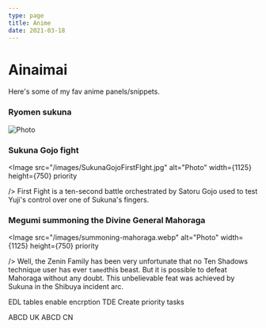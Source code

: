 ```yaml
---
type: page
title: Anime
date: 2021-03-18
---
```


# Ainaimai

Here's some of my fav anime panels/snippets.


### Ryomen sukuna
<Image
  src="/images/sukunagif.gif"
  alt="Photo"
  width={1125}
  height={750}
  priority
  className="next-image"
/>



### Sukuna Gojo fight
<Image
  src="/images/SukunaGojoFirstFIght.jpg"
  alt="Photo"
  width={1125}
  height={750}
  priority

/>
First Fight is a ten-second battle orchestrated by Satoru Gojo used to test Yuji's control over one of Sukuna's fingers.


### Megumi summoning the Divine General Mahoraga
<Image
  src="/images/summoning-mahoraga.webp"
  alt="Photo"
  width={1125}
  height={750}
  priority

/>
Well, the Zenin Family has been very unfortunate that no Ten Shadows technique user has ever `tamed`this beast. But it is possible to defeat Mahoraga without any doubt. This unbelievable feat was achieved by Sukuna in the Shibuya incident arc.





EDL tables enable encrption TDE 
Create priority tasks 






ABCD   UK
ABCD   CN